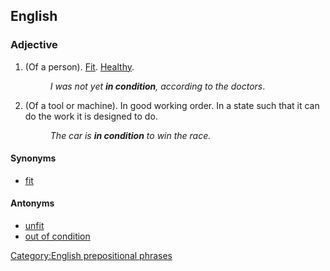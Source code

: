 ==English==

===Adjective===
{{en-adj|pos=[[in]] [[condition]]}}

#(Of a person). [[fit|Fit]]. [[healthy|Healthy]]. 
#:''I was not yet '''in condition''', according to the doctors''.
#(Of a tool or machine). In good working order. In a state such that it can do the work it is designed to do.
#:''The car is '''in condition''' to win the race.''

====Synonyms====
*[[fit]]

====Antonyms====
*[[unfit]]
*[[out of condition]]

[[Category:English prepositional phrases]]